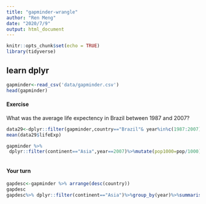 ```yaml
---
title: "gapminder-wrangle"
author: "Ren Meng"
date: "2020/7/9"
output: html_document
---
```


```r
knitr::opts_chunk$set(echo = TRUE)
library(tidyverse)
```

## learn dplyr
```r
gapminder<-read_csv('data/gapminder.csv')
head(gapminder)
```

#### Exercise

What was the average life expectency in Brazil between 1987 and 2007?
```r
data29<-dplyr::filter(gapminder,country=="Brazil"& year%in%c(1987:2007))
mean(data29$lifeExp)
```

```r
gapminder %>%
 dplyr::filter(continent=="Asia",year==2007)%>%mutate(pop1000=pop/1000)
```
```r

```

#### Your turn
```r
gapdesc<-gapminder %>% arrange(desc(country))
gapdesc
gapdesc%>% dplyr::filter(continent=="Asia")%>%group_by(year)%>%summarise(maxlife=max(lifeExp))%>%ungroup()
```

